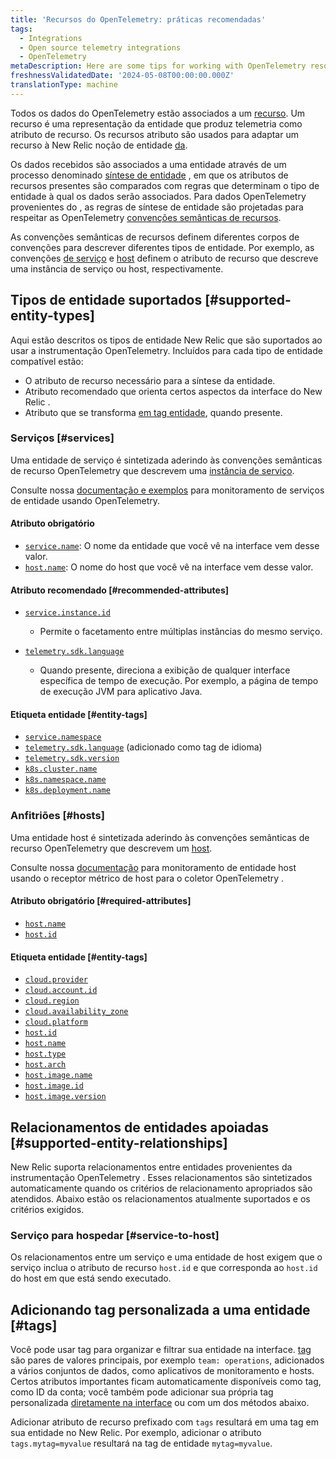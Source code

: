 ```yaml
---
title: 'Recursos do OpenTelemetry: práticas recomendadas'
tags:
  - Integrations
  - Open source telemetry integrations
  - OpenTelemetry
metaDescription: Here are some tips for working with OpenTelemetry resources and New Relic.
freshnessValidatedDate: '2024-05-08T00:00:00.000Z'
translationType: machine
---
```


Todos os dados do OpenTelemetry estão associados a um [recurso](https://opentelemetry.io/docs/concepts/resources). Um recurso é uma representação da entidade que produz telemetria como atributo de recurso. Os recursos atributo são usados para adaptar um recurso à New Relic noção de entidade [da](docs/new-relic-solutions/new-relic-one/core-concepts/what-entity-new-relic).

Os dados recebidos são associados a uma entidade através de um processo denominado [síntese de entidade](/docs/entities/synthesis/) , em que os atributos de recursos presentes são comparados com regras que determinam o tipo de entidade à qual os dados serão associados. Para dados OpenTelemetry provenientes do , as regras de síntese de entidade são projetadas para respeitar as OpenTelemetry [convenções semânticas de recursos](https://opentelemetry.io/docs/specs/semconv/resource).

As convenções semânticas de recursos definem diferentes corpos de convenções para descrever diferentes tipos de entidade. Por exemplo, as convenções [de serviço](https://opentelemetry.io/docs/specs/semconv/resource/#service) e [host](https://opentelemetry.io/docs/specs/semconv/resource/host/) definem o atributo de recurso que descreve uma instância de serviço ou host, respectivamente.

## Tipos de entidade suportados [#supported-entity-types]

Aqui estão descritos os tipos de entidade New Relic que são suportados ao usar a instrumentação OpenTelemetry. Incluídos para cada tipo de entidade compatível estão:

* O atributo de recurso necessário para a síntese da entidade.
* Atributo recomendado que orienta certos aspectos da interface do New Relic .
* Atributo que se transforma [em tag entidade](/docs/new-relic-solutions/new-relic-one/core-concepts/use-tags-help-organize-find-your-data/), quando presente.

### Serviços [#services]

Uma entidade de serviço é sintetizada aderindo às convenções semânticas de recurso OpenTelemetry que descrevem uma [instância de serviço](https://opentelemetry.io/docs/specs/semconv/resource/#service).

Consulte nossa [documentação e exemplos](/docs/more-integrations/open-source-telemetry-integrations/opentelemetry/get-started/opentelemetry-set-up-your-app) para monitoramento de serviços de entidade usando OpenTelemetry.

#### Atributo obrigatório

* [`service.name`](https://opentelemetry.io/docs/specs/semconv/attributes-registry/service): O nome da entidade que você vê na interface vem desse valor.
* [`host.name`](https://opentelemetry.io/docs/specs/semconv/attributes-registry/host/): O nome do host que você vê na interface vem desse valor.

#### Atributo recomendado [#recommended-attributes]

* [`service.instance.id`](https://opentelemetry.io/docs/specs/semconv/attributes-registry/service)

  * Permite o facetamento entre múltiplas instâncias do mesmo serviço.

* [`telemetry.sdk.language`](https://opentelemetry.io/docs/specs/semconv/attributes-registry/telemetry)

  * Quando presente, direciona a exibição de qualquer interface específica de tempo de execução. Por exemplo, a página de tempo de execução JVM para aplicativo Java.

#### Etiqueta entidade [#entity-tags]

* [`service.namespace`](https://opentelemetry.io/docs/specs/semconv/attributes-registry/service)
* [`telemetry.sdk.language`](https://opentelemetry.io/docs/specs/semconv/attributes-registry/telemetry) (adicionado como tag de idioma)
* [`telemetry.sdk.version`](https://opentelemetry.io/docs/specs/semconv/attributes-registry/telemetry)
* [`k8s.cluster.name`](https://opentelemetry.io/docs/specs/semconv/attributes-registry/k8s)
* [`k8s.namespace.name`](https://opentelemetry.io/docs/specs/semconv/attributes-registry/k8s)
* [`k8s.deployment.name`](https://opentelemetry.io/docs/specs/semconv/attributes-registry/k8s)

### Anfitriões [#hosts]

Uma entidade host é sintetizada aderindo às convenções semânticas de recurso OpenTelemetry que descrevem um [host](https://opentelemetry.io/docs/specs/semconv/resource/host).

Consulte nossa [documentação](/docs/more-integrations/open-source-telemetry-integrations/opentelemetry/collector/opentelemetry-collector-infra-hosts) para monitoramento de entidade host usando o receptor métrico de host para o coletor OpenTelemetry .

#### Atributo obrigatório [#required-attributes]

* [`host.name`](https://opentelemetry.io/docs/specs/semconv/attributes-registry/host)
* [`host.id`](https://opentelemetry.io/docs/specs/semconv/attributes-registry/host)

#### Etiqueta entidade [#entity-tags]

* [`cloud.provider`](https://opentelemetry.io/docs/specs/semconv/attributes-registry/cloud)
* [`cloud.account.id`](https://opentelemetry.io/docs/specs/semconv/attributes-registry/cloud)
* [`cloud.region`](https://opentelemetry.io/docs/specs/semconv/attributes-registry/cloud)
* [`cloud.availability_zone`](https://opentelemetry.io/docs/specs/semconv/attributes-registry/cloud)
* [`cloud.platform`](https://opentelemetry.io/docs/specs/semconv/attributes-registry/cloud)
* [`host.id`](https://opentelemetry.io/docs/specs/semconv/attributes-registry/host)
* [`host.name`](https://opentelemetry.io/docs/specs/semconv/attributes-registry/host)
* [`host.type`](https://opentelemetry.io/docs/specs/semconv/attributes-registry/host)
* [`host.arch`](https://opentelemetry.io/docs/specs/semconv/attributes-registry/host)
* [`host.image.name`](https://opentelemetry.io/docs/specs/semconv/attributes-registry/host)
* [`host.image.id`](https://opentelemetry.io/docs/specs/semconv/attributes-registry/host)
* [`host.image.version`](https://opentelemetry.io/docs/specs/semconv/attributes-registry/host)

## Relacionamentos de entidades apoiadas [#supported-entity-relationships]

New Relic suporta relacionamentos entre entidades provenientes da instrumentação OpenTelemetry . Esses relacionamentos são sintetizados automaticamente quando os critérios de relacionamento apropriados são atendidos. Abaixo estão os relacionamentos atualmente suportados e os critérios exigidos.

### Serviço para hospedar [#service-to-host]

Os relacionamentos entre um serviço e uma entidade de host exigem que o serviço inclua o atributo de recurso `host.id` e que corresponda ao `host.id` do host em que está sendo executado.

## Adicionando tag personalizada a uma entidade [#tags]

Você pode usar tag para organizar e filtrar sua entidade na interface. [tag](/docs/new-relic-solutions/new-relic-one/core-concepts/use-tags-help-organize-find-your-data/) são pares de valores principais, por exemplo `team: operations`, adicionados a vários conjuntos de dados, como aplicativos de monitoramento e hosts. Certos atributos importantes ficam automaticamente disponíveis como tag, como ID da conta; você também pode adicionar sua própria tag personalizada [diretamente na interface](/docs/new-relic-solutions/new-relic-one/core-concepts/use-tags-help-organize-find-your-data/#add-tags) ou com um dos métodos abaixo.

Adicionar atributo de recurso prefixado com `tags` resultará em uma tag em sua entidade no New Relic. Por exemplo, adicionar o atributo `tags.mytag=myvalue` resultará na tag de entidade `mytag=myvalue`.
